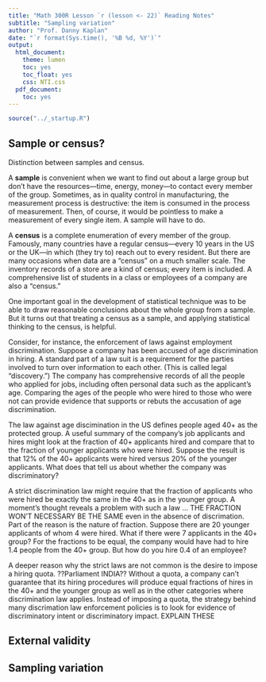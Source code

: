 ```yaml
---
title: "Math 300R Lesson `r (lesson <- 22)` Reading Notes"
subtitle: "Sampling variation"
author: "Prof. Danny Kaplan"
date: "`r format(Sys.time(), '%B %d, %Y')`"
output:
  html_document:
    theme: lumen
    toc: yes
    toc_float: yes
    css: NTI.css
  pdf_document:
    toc: yes
---
```


```r
source("../_startup.R")
```


## Sample or census?

Distinction between samples and census.

A **sample** is convenient when we want to find out about a large group but don't have the resources---time, energy, money---to contact every member of the group. Sometimes, as in quality control in manufacturing, the measurement process is destructive: the item is consumed in the process of measurement. Then, of course, it would be pointless to make a measurement of every single item. A sample will have to do.

A **census** is a complete enumeration of every member of the group. Famously, many countries have a regular census---every 10 years in the US or the UK---in which (they try to) reach out to every resident. But there are many occasions when data are a "census" on a much smaller scale. The inventory records of a store are a kind of census; every item is included. A comprehensive list of students in a class or employees of a company are also a "census."

One important goal in the development of statistical technique was to be able to draw reasonable conclusions about the whole group from a sample. But it turns out that treating a census as a sample, and applying statistical thinking to the census, is helpful.

Consider, for instance, the enforcement of laws against employment discrimination. Suppose a company has been accused of age discrimination in hiring. A standard part of a law suit is a requirement for the parties involved to turn over information to each other. (This is called legal "discovery.") The company has comprehensive records of all the people who applied for jobs, including often personal data such as the applicant's age. Comparing the ages of the people who were hired to those who were not can provide evidence that supports or rebuts the accusation of age discrimination. 

The law against age discimination in the US defines people aged 40+ as the protected group. A useful summary of the company's job applicants and hires might look at the fraction of 40+ applicants hired and compare that to the fraction of younger applicants who were hired. Suppose the result is that 12% of the 40+ applicants were hired versus 20% of the younger applicants. What does that tell us about whether the company was discriminatory?

A strict discrimination law might require that the fraction of applicants who were hired be exactly the same in the 40+ as in the younger group. A moment's thought reveals a problem with such a law ... THE FRACTION WON'T NECESSARY BE THE SAME even in the absence of discrimation. Part of the reason is the nature of fraction. Suppose there are 20 younger applicants of whom 4 were hired. What if there were 7 applicants in the 40+ group? For the fractions to be equal, the company would have had to hire 1.4 people from the 40+ group. But how do you hire 0.4 of an employee?

A deeper reason why the strict laws are not common is the desire to impose a hiring quota. ??Parliament INDIA?? Without a quota, a company can't guarantee that its hiring procedures will produce equal fractions of hires in the 40+ and the younger group as well as in the other categories where discrimination law applies. Instead of imposing a quota, the strategy behind many discrimation law enforcement policies is to look for evidence of discriminatory intent or discriminatory impact.  EXPLAIN THESE

## External validity

## Sampling variation


